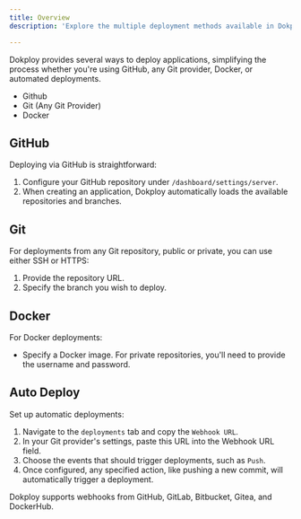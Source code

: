 ```yaml
---
title: Overview
description: 'Explore the multiple deployment methods available in Dokploy, including GitHub, Git, Docker, and automated deployments via webhooks.'

---
```


Dokploy provides several ways to deploy applications, simplifying the process whether you're using GitHub, any Git provider, Docker, or automated deployments.


- Github
- Git (Any Git Provider)
- Docker


## GitHub

Deploying via GitHub is straightforward:

1. Configure your GitHub repository under `/dashboard/settings/server`.
2. When creating an application, Dokploy automatically loads the available repositories and branches.

## Git

For deployments from any Git repository, public or private, you can use either SSH or HTTPS:

1. Provide the repository URL.
2. Specify the branch you wish to deploy.


## Docker

For Docker deployments:

- Specify a Docker image. For private repositories, you'll need to provide the username and password.


## Auto Deploy

Set up automatic deployments:

1. Navigate to the `deployments` tab and copy the `Webhook URL`.
2. In your Git provider's settings, paste this URL into the Webhook URL field.
3. Choose the events that should trigger deployments, such as `Push`.
4. Once configured, any specified action, like pushing a new commit, will automatically trigger a deployment.

Dokploy supports webhooks from GitHub, GitLab, Bitbucket, Gitea, and DockerHub.



